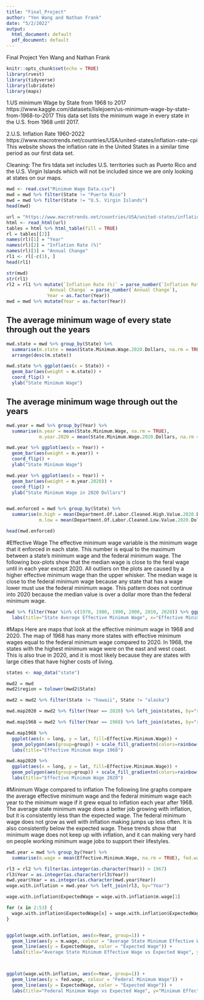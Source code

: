 ```yaml
---
title: "Final_Project"
author: "Yen Wang and Nathan Frank"
date: "5/2/2022"
output:
  html_document: default
  pdf_document: default
---
```


Final Project
Yen Wang and Nathan Frank

```r
knitr::opts_chunk$set(echo = TRUE)
library(rvest)
library(tidyverse)
library(lubridate)
library(maps)
```

1.US minimum Wage by State from 1968 to 2017 https://www.kaggle.com/datasets/lislejoem/us-minimum-wage-by-state-from-1968-to-2017
This data set lists the minimum wage in every state in the U.S. from 1968 until 2017.

2.U.S. Inflation Rate 1960-2022
https://www.macrotrends.net/countries/USA/united-states/inflation-rate-cpi
This website shows the inflation rate in the United States in a similar time period as our first data set.

Cleaning: The firs tdata set includes U.S. territories such as Puerto Rico and the U.S. Virgin Islands which will not be included since we are only looking at states on our maps.

```r
mwd <- read.csv("Minimum Wage Data.csv")
mwd = mwd %>% filter(State != "Puerto Rico")
mwd = mwd %>% filter(State != "U.S. Virgin Islands")
head(mwd)

url = "https://www.macrotrends.net/countries/USA/united-states/inflation-rate-cpi"
html <- read_html(url)
tables = html %>% html_table(fill = TRUE)
rl = tables[[2]]
names(rl)[1] = "Year"
names(rl)[2] = "Inflation Rate (%)"
names(rl)[3] = "Annual Change"
rl1 <- rl[-c(1), ]
head(rl1)
```

```r
str(mwd)
str(rl1)
rl2 = rl1 %>% mutate(`Inflation Rate (%)` = parse_number(`Inflation Rate (%)`), 
               `Annual Change` = parse_number(`Annual Change`), 
               Year = as.factor(Year))
mwd = mwd %>% mutate(Year = as.factor(Year))

```


## The average minimum wage of every state through out the years
```r
mwd.state = mwd %>% group_by(State) %>% 
  summarise(m.state = mean(State.Minimum.Wage.2020.Dollars, na.rm = TRUE)) %>%
  arrange(desc(m.state))

mwd.state %>% ggplot(aes(x = State)) + 
  geom_bar(aes(weight = m.state)) + 
  coord_flip() + 
  ylab("State Minimum Wage")

```

## The average minimum wage through out the years

```r
mwd.year = mwd %>% group_by(Year) %>% 
  summarise(m.year = mean(State.Minimum.Wage, na.rm = TRUE), 
            m.year.2020 = mean(State.Minimum.Wage.2020.Dollars, na.rm = TRUE))

mwd.year %>% ggplot(aes(x = Year)) + 
  geom_bar(aes(weight = m.year)) + 
  coord_flip() + 
  ylab("State Minimum Wage")

mwd.year %>% ggplot(aes(x = Year)) + 
  geom_bar(aes(weight = m.year.2020)) + 
  coord_flip() + 
  ylab("State Minimum Wage in 2020 Dollars")



```

```r
mwd.enforced = mwd %>% group_by(State) %>% 
  summarise(m.high = mean(Department.Of.Labor.Cleaned.High.Value.2020.Dollars, na.rm = TRUE), 
            m.low = mean(Department.Of.Labor.Cleaned.Low.Value.2020.Dollars, na.rm = TRUE))

head(mwd.enforced)
```


#Effective Wage
The effective minimum wage variable is the minimum wage that it enforced in each state. This number is equal to the maximum between a state's minimum wage and the federal minimum wage. The following box-plots show that the median wage is close to the feral wage until in each year except 2020. All outliers on the plots are caused by a higher effective minimum wage than the upper whisker. The median wage is close to the federal minimum wage because any state that has a wage lower must use the federal minimum wage. This pattern does not continue into 2020 because the median value is over a dollar more than the federal minimum wage.
```r

mwd %>% filter(Year %in% c(1970, 1980, 1990, 2000, 2010, 2020)) %>% ggplot(aes(x=Effective.Minimum.Wage)) + geom_boxplot() + facet_grid(~Year, scales = "free") +
  labs(title="State Average Effective Minimum Wage", x="Effective Minimum Wage (dollars)")

```


#Maps
Here are maps that look at the effective minimum wage in 1968 and 2020. The map of 1968 has many more states with effective minimum wages equal to the federal minimum wage compared to 2020. In 1968, the states with the highest minimum wage were on the east and west coast. This is also true in 2020, and it is most likely because they are states with large cities that have higher costs of living.

```r
states <- map_data("state")

mwd2 = mwd
mwd2$region = tolower(mwd2$State)

mwd2 = mwd2 %>% filter(State != "hawaii", State != "alaska")

mwd.map2020 = mwd2 %>% filter(Year == 2020) %>% left_join(states, by="region")

mwd.map1968 = mwd2 %>% filter(Year == 1968) %>% left_join(states, by="region")

mwd.map1968 %>%
  ggplot(aes(x = long, y = lat, fill=Effective.Minimum.Wage)) +
  geom_polygon(aes(group=group)) + scale_fill_gradientn(colors=rainbow(5)) +
  labs(title="Effective Minimum Wage 1968")

mwd.map2020 %>%
  ggplot(aes(x = long, y = lat, fill=Effective.Minimum.Wage)) +
  geom_polygon(aes(group=group)) + scale_fill_gradientn(colors=rainbow(5)) +
  labs(title="Effective Minimum Wage 2020")


```


#Minimum Wage compared to inflation
The following line graphs compare the average effective minimum wage and the federal minimum wage each year to the minimum wage if it grew equal to inflation each year after 1968. The average state minimum wage does a better job growing with inflation, but it is consistently less than the expected wage. The federal minimum wage does not grow as well with inflation making jumps up less often. It is also consistently below the expected wage. These trends show that minimum wage does not keep up with inflation, and it can making very hard on people working minimum wage jobs to support their lifestyles.

```r

mwd.year = mwd %>% group_by(Year) %>% 
  summarise(m.wage = mean(Effective.Minimum.Wage, na.rm = TRUE), fed.wage = mean(Federal.Minimum.Wage, na.rm= TRUE))

rl3 = rl2 %>% filter(as.integer(as.character(Year)) > 1967)
rl3$Year = as.integer(as.character(rl3$Year))
mwd.year$Year = as.integer(as.character(mwd.year$Year))
wage.with.inflation = mwd.year %>% left_join(rl3, by="Year")

wage.with.inflation$ExpectedWage = wage.with.inflation$m.wage[1]

for (x in 2:53) {
  wage.with.inflation$ExpectedWage[x] = wage.with.inflation$ExpectedWage[x-1] * (1 + wage.with.inflation$`Inflation Rate (%)`[x-1] / 100)
}


ggplot(wage.with.inflation, aes(x=Year, group=1)) + 
  geom_line(aes(y = m.wage, colour = "Average State Minimum Effective Wage")) + 
  geom_line(aes(y = ExpectedWage, color = "Expected Wage")) +
  labs(title="Average State Minimum Effective Wage vs Expected Wage", y="Minimum Effective Wage", color="Key")



ggplot(wage.with.inflation, aes(x=Year, group=1)) + 
  geom_line(aes(y = fed.wage, colour = "Federal Minimum Wage")) + 
  geom_line(aes(y = ExpectedWage, color = "Expected Wage")) +
  labs(title="Federal Minimum Wage vs Expected Wage", y="Minimum Effective Wage", color="Key")
``` 

